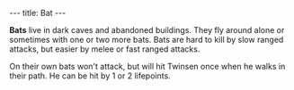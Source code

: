---
title: Bat
---

{{Infobox Enemy
 |image=Bat.png
 |race=creature|label=bat
 |gender=
 |size=small
 |lba1=
 |lba2=yes
 |alignment=neutral
 |occupation=Flies around
 |requires=none
 |melee=yes
 |ranged=
 |magic=
 |explosive=
 |range=none
 |speed=
 |damage=little
 |rate=none
 |reaction=
 |recovery=
}}

'''Bats''' live in dark caves and abandoned buildings. They fly around alone or sometimes with one or two more bats. Bats are hard to kill by slow ranged attacks, but easier by melee or fast ranged attacks.

On their own bats won't attack, but will hit Twinsen once when he walks in their path. He can be hit by 1 or 2 lifepoints.
{{stub}}